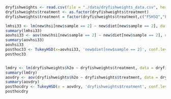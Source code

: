 ```r
dryfishweights <- read.csv(file = "./data/dryfishweights_data.csv", header = TRUE)
dryfishweights$treatment <- as.factor(dryfishweights$treatment)
dryfishweights$treatment = factor(dryfishweights$treatment,c("FSHSQ","FSH","FSQ","SHSQ","F","SH","SQ","PELL", "initial"))

lmhsi33 <- lm(new$hsi[new$sample == 2] ~ new$diet[new$sample == 2], data = newanalysis_data)
summary(lmhsi33)
aovhsi33 <- aov(new$hsi[new$sample == 2] ~ new$diet[new$sample == 2], data = newanalysis_data)
summary(aovhsi33)
aovhsi33
posthoc33 <- TukeyHSD(x=aovhsi33, 'new$diet[new$sample == 2]', conf.level=0.99)
posthoc33


lmdry <- lm(dryfishweights$h2o ~ dryfishweights$treatment, data = dryfishweights_data)
summary(lmdry)
aovdry <- aov(dryfishweights$h2o ~ dryfishweights$treatment, data = dryfishweights_data)
summary(aovdry)
posthocdry <- TukeyHSD(x = aovdry, 'dryfishweights$treatment', conf.level = 0.99)
posthocdry


```

